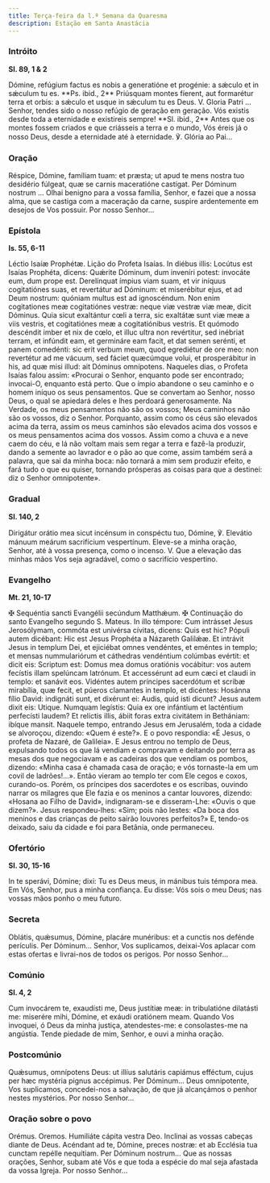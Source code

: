 ```yaml
---
title: Terça-feira da l.ª Semana da Quaresma
description: Estação em Santa Anastácia
---
```


### Intróito

**Sl. 89, 1 & 2**

<div class="side-by-side not-content">
  <span>
    Dómine, refúgium factus es nobis a generatióne et progénie: a sǽculo et in sǽculum tu es. **Ps.
    ibid., 2** Priúsquam montes fíerent, aut formarétur terra et orbis: a sǽculo et usque in sǽculum
    tu es Deus. V. Gloria Patri ...
  </span>
  <span>
    Senhor, tendes sido o nosso refúgio de geração em geração. Vós existis desde toda a eternidade e
    existireis sempre! **Sl. ibid., 2** Antes que os montes fossem criados e que criásseis a terra e
    o mundo, Vós éreis já o nosso Deus, desde a eternidade até à eternidade. ℣. Glória ao Pai...
  </span>
</div>

### Oração

<div class="side-by-side not-content">
  <span>
    Réspice, Dómine, famíliam tuam: et præsta; ut apud te mens nostra tuo desidério fúlgeat, quæ se
    carnis maceratióne castígat. Per Dóminum nostrum ...
  </span>
  <span>
    Olhai benigno para a vossa família, Senhor, e fazei que a nossa alma, que se castiga com a
    maceração da carne, suspire ardentemente em desejos de Vos possuir. Por nosso Senhor...
  </span>
</div>

### Epístola

**Is. 55, 6-11**

<div class="side-by-side not-content">
  <span>Léctio Isaíæ Prophétæ.</span>
  <span>Lição do Profeta Isaías.</span>
  <span>
    In diébus illis: Locútus est Isaías Prophéta, dicens: Quǽrite Dóminum, dum inveníri potest:
    invocáte eum, dum prope est. Derelínquat ímpius viam suam, et vir iníquus cogitatiónes suas, et
    revertátur ad Dóminum: et miserébitur ejus, et ad Deum nostrum: quóniam multus est ad
    ignoscéndum. Non enim cogitationes meæ cogitatiónes vestræ: neque viæ vestræ viæ meæ, dicit
    Dóminus. Quia sicut exaltántur cœli a terra, sic exaltátæ sunt viæ meæ a viis vestris, et
    cogitatiónes meæ a cogitatiónibus vestris. Et quómodo descéndit imber et nix de cœlo, et illuc
    ultra non revértitur, sed inébriat terram, et infúndit eam, et germináre eam facit, et dat semen
    serénti, et panem comedénti: sic erit verbum meum, quod egrediétur de ore meo: non revertétur ad
    me vácuum, sed fáciet quæcúmque volui, et prosperábitur in his, ad quæ misi illud: ait Dóminus
    omnípotens.
  </span>
  <span>
    Naqueles dias, o Profeta Isaías falou assim: «Procurai o Senhor, enquanto pode ser encontrado;
    invocai-O, enquanto está perto. Que o ímpio abandone o seu caminho e o homem iníquo os seus
    pensamentos. Que se convertam ao Senhor, nosso Deus, o qual se apiedará deles e lhes perdoará
    generosamente. Na Verdade, os meus pensamentos não são os vossos; Meus caminhos não são os
    vossos, diz o Senhor. Porquanto, assim como os céus são elevados acima da terra, assim os meus
    caminhos são elevados acima dos vossos e os meus pensamentos acima dos vossos. Assim como a
    chuva e a neve caem do céu, e lá não voltam mais sem regar a terra e fazê-la produzir, dando a
    semente ao lavrador e o pão ao que come, assim também será a palavra, que sai da minha boca: não
    tornará a mim sem produzir efeito, e fará tudo o que eu quiser, tornando prósperas as coisas
    para que a destinei: diz o Senhor omnipotente».
  </span>
</div>

### Gradual

**Sl. 140, 2**

<div class="side-by-side not-content">
  <span>
    Dirigátur orátio mea sicut incénsum in conspéctu tuo, Dómine, ℣. Elevátio mánuum meárum
    sacrifícium vespertínum.
  </span>
  <span>
    Eleve-se a minha oração, Senhor, até à vossa presença, como o incenso. V. Que a elevação das
    minhas mãos Vos seja agradável, como o sacrifício vespertino.
  </span>
</div>

### Evangelho

**Mt. 21, 10-17**

<div class="side-by-side not-content">
  <span>
    <span class="text-red-500">✠</span> Sequéntia sancti Evangélii secúndum Matthǽum.
  </span>
  <span>
    <span class="text-red-500">✠</span> Continuação do santo Evangelho segundo S. Mateus.
  </span>
  <span>
    In illo témpore: Cum intrásset Jesus Jerosólymam, commóta est univérsa cívitas, dicens: Quis est
    hic? Pópuli autem dicébant: Hic est Jesus Prophéta a Názareth Galilǽæ. Et intrávit Jesus in
    templum Dei, et ejiciébat omnes vendéntes, et eméntes in templo; et mensas nummulariórum et
    cáthedras vendéntium colúmbas evértit: et dicit eis: Scriptum est: Domus mea domus oratiónis
    vocábitur: vos autem fecístis illam spelúncam latrónum. Et accessérunt ad eum cæci et claudi in
    templo: et sanávit eos. Vidéntes autem príncipes sacerdótum et scribæ mirabília, quæ fecit, et
    púeros clamantes in templo, et dicéntes: Hosánna fílio David: indignáti sunt, et dixérunt ei:
    Audis, quid isti dicunt? Jesus autem dixit eis: Utique. Numquam legístis: Quia ex ore infántium
    et lacténtium perfecísti laudem? Et relíctis illis, ábiit foras extra civitátem in Bethániam:
    ibíque mansit.
  </span>
  <span>
    Naquele tempo, entrando Jesus em Jerusalém, toda a cidade se alvoroçou, dizendo: «Quem é este?».
    E o povo respondia: «É Jesus, o profeta de Nazaré, de Galileia». E Jesus entrou no templo de
    Deus, expulsando todos os que lá vendiam e compravam e deitando por terra as mesas dos que
    negociavam e as cadeiras dos que vendiam os pombos, dizendo: «Minha casa é chamada casa de
    oração; e vós tornaste-la em um covil de ladrões!...». Então vieram ao templo ter com Ele cegos
    e coxos, curando-os. Porém, os príncipes dos sacerdotes e os escribas, ouvindo narrar os
    milagres que Ele fazia e os meninos a cantar louvores, dizendo: «Hosana ao Filho de David»,
    indignaram-se e disseram-Lhe: «Ouvis o que dizem?». Jesus respondeu-lhes: «Sim; pois não lestes:
    «Da boca dos meninos e das crianças de peito sairão louvores perfeitos?» E, tendo-os deixado,
    saiu da cidade e foi para Betânia, onde permaneceu.
  </span>
</div>

### Ofertório

**Sl. 30, 15-16**

<div class="side-by-side not-content">
  <span>In te sperávi, Dómine; dixi: Tu es Deus meus, in mánibus tuis témpora mea.</span>
  <span>
    Em Vós, Senhor, pus a minha confiança. Eu disse: Vós sois o meu Deus; nas vossas mãos ponho o
    meu futuro.
  </span>
</div>

### Secreta

<div class="side-by-side not-content">
  <span>
    Oblátis, quǽsumus, Dómine, placáre munéribus: et a cunctis nos defénde perículis. Per Dóminum...
  </span>
  <span>
    Senhor, Vos suplicamos, deixai-Vos aplacar com estas ofertas e livrai-nos de todos os perigos.
    Por nosso Senhor...
  </span>
</div>

### Comúnio

**Sl. 4, 2**

<div class="side-by-side not-content">
  <span>
    Cum invocárem te, exaudísti me, Deus justítiæ meæ: in tribulatióne dilatásti me: miserére mihi,
    Dómine, et exáudi oratiónem meam.
  </span>
  <span>
    Quando Vos invoquei, ó Deus da minha justiça, atendestes-me: e consolastes-me na angústia. Tende
    piedade de mim, Senhor, e ouvi a minha oração.
  </span>
</div>

### Postcomúnio

<div class="side-by-side not-content">
  <span>
    Quǽsumus, omnípotens Deus: ut illíus salutáris capiámus efféctum, cujus per hæc mystéria pignus
    accépimus. Per Dóminum...
  </span>
  <span>
    Deus omnipotente, Vos suplicamos, concedei-nos a salvação, de que já alcançámos o penhor nestes
    mystérios. Por nosso Senhor...
  </span>
</div>

### Oração sobre o povo

<div class="side-by-side not-content">
  <span class="text-red-500 text-center">Orémus.</span>
  <span class="text-red-500 text-center">Oremos.</span>
  <span>Humiliáte cápita vestra Deo.</span>
  <span>Inclinai as vossas cabeças diante de Deus.</span>
  <span>
    Acéndant ad te, Dómine, preces nostræ: et ab Ecclésia tua cunctam repélle nequítiam. Per Dóminum
    nostrum...
  </span>
  <span>
    Que as nossas orações, Senhor, subam até Vós e que toda a espécie do mal seja afastada da vossa
    Igreja. Por nosso Senhor...
  </span>
</div>
